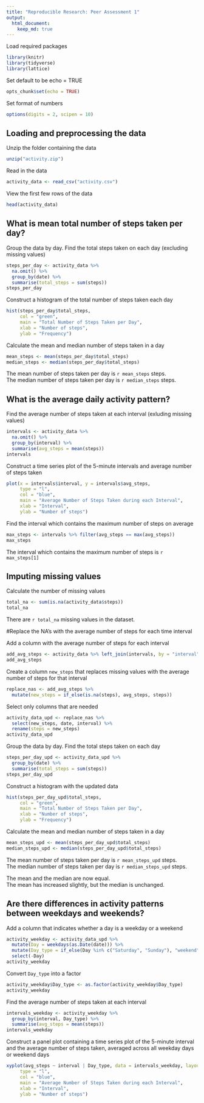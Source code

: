 ```yaml
---
title: "Reproducible Research: Peer Assessment 1"
output: 
  html_document:
    keep_md: true
---
```


Load required packages
```r
library(knitr)
library(tidyverse)
library(lattice)
```


Set default to be echo = TRUE
```r
opts_chunk$set(echo = TRUE)
```

Set format of numbers
```r
options(digits = 2, scipen = 10)
```

## Loading and preprocessing the data

Unzip the folder containing the data
```r
unzip("activity.zip")
```

Read in the data
```r
activity_data <- read_csv("activity.csv")
```

View the first few rows of the data
```r
head(activity_data)
```

## What is mean total number of steps taken per day?

Group the data by day. Find the total steps taken on each day (excluding missing values)
```r
steps_per_day <- activity_data %>%
  na.omit() %>%
  group_by(date) %>%
  summarise(total_steps = sum(steps))
steps_per_day
```

Construct a histogram of the total number of steps taken each day
```r
hist(steps_per_day$total_steps,
     col = "green",
     main = "Total Number of Steps Taken per Day",
     xlab = "Number of steps",
     ylab = "Frequency")
```

Calculate the mean and median number of steps taken in a day
```r
mean_steps <- mean(steps_per_day$total_steps)
median_steps <- median(steps_per_day$total_steps)
```

The mean number of steps taken per day is `r mean_steps` steps.  
The median number of steps taken per day is `r median_steps` steps.

## What is the average daily activity pattern?

Find the average number of steps taken at each interval (exluding missing values)
```r
intervals <- activity_data %>%
  na.omit() %>%
  group_by(interval) %>%
  summarise(avg_steps = mean(steps))
intervals
```

Construct a time series plot of the 5-minute intervals and average number of steps taken
```r
plot(x = intervals$interval, y = intervals$avg_steps,
     type = "l",
     col = "blue",
     main = "Average Number of Steps Taken during each Interval",
     xlab = "Interval",
     ylab = "Number of steps")
```

Find the interval which contains the maximum number of steps on average
```r
max_steps <- intervals %>% filter(avg_steps == max(avg_steps))
max_steps
```

The interval which contains the maximum number of steps is `r max_steps[1]`

## Imputing missing values

Calculate the number of missing values
```r
total_na <- sum(is.na(activity_data$steps))
total_na
```

There are `r total_na` missing values in the dataset.

#Replace the NA's with the average number of steps for each time interval

Add a column with the average number of steps for each interval
```r
add_avg_steps <- activity_data %>% left_join(intervals, by = "interval")
add_avg_steps
```

Create a column `new_steps` that replaces missing values with the average number of steps for that interval
```r
replace_nas <- add_avg_steps %>%
  mutate(new_steps = if_else(is.na(steps), avg_steps, steps))
```

Select only columns that are needed
```r
activity_data_upd <- replace_nas %>%
  select(new_steps, date, interval) %>%
  rename(steps = new_steps)
activity_data_upd
```

Group the data by day. Find the total steps taken on each day
```r
steps_per_day_upd <- activity_data_upd %>%
  group_by(date) %>%
  summarise(total_steps = sum(steps))
steps_per_day_upd
```

Construct a histogram with the updated data
```r
hist(steps_per_day_upd$total_steps,
     col = "green",
     main = "Total Number of Steps Taken per Day",
     xlab = "Number of steps",
     ylab = "Frequency")
```

Calculate the mean and median number of steps taken in a day
```r
mean_steps_upd <- mean(steps_per_day_upd$total_steps)
median_steps_upd <- median(steps_per_day_upd$total_steps)
```

The mean number of steps taken per day is `r mean_steps_upd` steps.  
The median number of steps taken per day is `r median_steps_upd` steps.  

The mean and the median are now equal.  
The mean has increased slightly, but the median is unchanged.

## Are there differences in activity patterns between weekdays and weekends?

Add a column that indicates whether a day is a weekday or a weekend
```r
activity_weekday <- activity_data_upd %>%
  mutate(Day = weekdays(as.Date(date))) %>%
  mutate(Day_type = if_else(Day %in% c("Saturday", "Sunday"), "weekend", "weekday")) %>%
  select(-Day)
activity_weekday
```

Convert `Day_type` into a factor
```r
activity_weekday$Day_type <- as.factor(activity_weekday$Day_type)
activity_weekday
```

Find the average number of steps taken at each interval
```r
intervals_weekday <- activity_weekday %>%
  group_by(interval, Day_type) %>%
  summarise(avg_steps = mean(steps))
intervals_weekday
```

Construct a panel plot containing a time series plot of the 5-minute interval and the average number of steps taken, averaged across all weekday days or weekend days
```r
xyplot(avg_steps ~ interval | Day_type, data = intervals_weekday, layout = c(1,2),
     type = "l",
     col = "blue",
     main = "Average Number of Steps Taken during each Interval",
     xlab = "Interval",
     ylab = "Number of steps")
```

